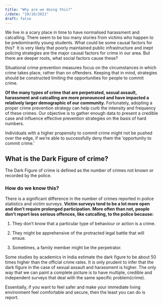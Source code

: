 ```yaml
---
title: "Why are we doing this?"
//date: "19/10/2021"
draft: false
---
```

 
We live in a scary place in time to have normalised harassment and catcalling. There seem to be too many stories from victims who happen to be predominantly young students. What could be some causal factors for this?  It is very likely that poorly maintained public infrastructure and inept policing strategies are the major causal factors for crime in our area. But there are deeper roots, what social factors cause these?

Situational crime prevention measures focus on the circumstances in which crime takes place, rather than on offenders. Keeping that in mind, strategies should be constructed limiting the opportunities for people to commit crime. 

**Of the many types of crime that are perpetrated, sexual assault, harassment and catcalling are more pronounced and have impacted a relatively larger demographic of our community.** Fortunately, adopting a proper crime prevention strategy can help curb the intensity and frequency of these crimes. Our objective is to gather enough data to present a credible case and influence effective prevention strategies on the basis of hard numbers.

Individuals with a higher propensity to commit crime might not be pushed over the edge, if we're able to successfully deny them the 'opportunity to commit crime.'

## What is the Dark Figure of crime?

The Dark Figure of crime is defined as the number of crimes not known or recorded by the police.

### How do we know this?

There is a significant difference in the number of crimes reported in police statistics and victim surveys. **Victim surveys tend to be a lot more open and don't require prolonged participation. More often than not, people don't report less serious offences, like catcalling, to the police because:**

1.  They don't know that a particular type of behaviour or action is a crime.

2.  They might be apprehensive of the protracted legal battle that will ensue.

3.  Sometimes, a family member might be the perpetrator.

Some studies by academics in India estimate the dark figure to be about 50 times higher than the official crime rates. It is only prudent to infer that the dark figure in the case of sexual assault and harassment is higher. The only way that we can paint a complete picture is to have multiple, credible and independent surveys that deal with the same specific problem(crime).

Essentially, if you want to feel safer and make your immediate living environment feel comfortable and secure, then the least you can do is report.
